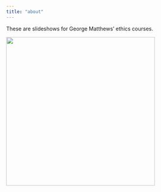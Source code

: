 ```yaml
---
title: "about"
---
```


These are slideshows for George Matthews' ethics courses.

![](img/002.jpg){width=400px}